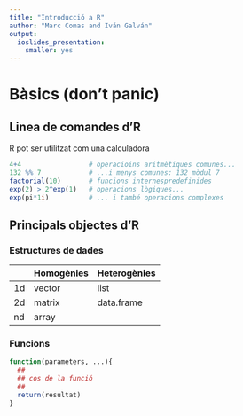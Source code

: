 ```yaml
---
title: "Introducció a R"
author: "Marc Comas and Iván Galván"
output: 
  ioslides_presentation: 
    smaller: yes
---
```


# Bàsics (don't panic)

## Linea de comandes d'R

R pot ser utilitzat com una calculadora

```r
4+4                 # operacioins aritmètiques comunes...
132 %% 7            # ...i menys comunes: 132 mòdul 7
factorial(10)       # funcions internespredefinides
exp(2) > 2^exp(1)   # operacions lògiques...
exp(pi*1i)          # ... i també operacions complexes
```

## Principals objectes d'R

### Estructures de dades

|    | Homogènies    | Heterogènies  |
|----|---------------|---------------|
| 1d | vector        | list          |
| 2d | matrix        | data.frame    |
| nd | array         |               |

### Funcions

```r
function(parameters, ...){
  ##
  ## cos de la funció
  ##
  return(resultat)
}
```

